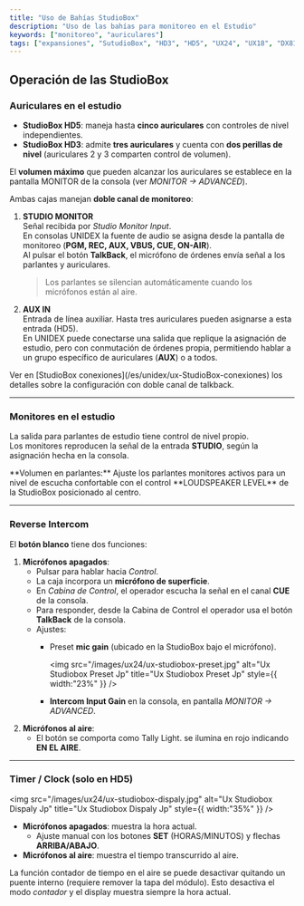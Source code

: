 ```yaml
---
title: "Uso de Bahías StudioBox"
description: "Uso de las bahías para monitoreo en el Estudio"
keywords: ["monitoreo", "auriculares"]
tags: ["expansiones", "SutudioBox", "HD3", "HD5", "UX24", "UX18", "DX816", "D612"]
---
```


## Operación de las StudioBox

### Auriculares en el estudio

- **StudioBox HD5**: maneja hasta **cinco auriculares** con controles de nivel independientes.
- **StudioBox HD3**: admite **tres auriculares** y cuenta con **dos perillas de nivel** (auriculares 2 y 3 comparten control de volumen).

<Icon icon="volume" iconType="solid" color="#ff8b00" size={20} /> El **volumen máximo** que pueden alcanzar los auriculares se establece en la pantalla MONITOR de la consola (ver _MONITOR → ADVANCED_).

Ambas cajas manejan **doble canal de monitoreo**:

1. **STUDIO MONITOR**\
   Señal recibida por _Studio Monitor Input_.\
   En consolas UNIDEX la fuente de audio se asigna desde la pantalla de monitoreo (**PGM, REC, AUX, VBUS, CUE, ON-AIR**).\
   Al pulsar el botón **TalkBack**, el micrófono de órdenes envía señal a los parlantes y auriculares.

   > Los parlantes se silencian automáticamente cuando los micrófonos están al aire.
2. **AUX IN**\
   Entrada de línea auxiliar. Hasta tres auriculares pueden asignarse a esta entrada (HD5).\
   En UNIDEX puede conectarse una salida que replique la asignación de estudio, pero con conmutación de órdenes propia, permitiendo hablar a un grupo específico de auriculares (**AUX**) o a todos.

<Note>
  Ver en [StudioBox conexiones](/es/unidex/ux-StudioBox-conexiones) los detalles sobre la configuración con doble canal de talkback.
</Note>

---

### Monitores en el estudio

La salida para parlantes de estudio tiene control de nivel propio.\
Los monitores reproducen la señal de la entrada **STUDIO**, según la asignación hecha en la consola.

<Note>
  **Volumen en parlantes:** Ajuste los parlantes monitores activos para un nivel de escucha confortable con el control **LOUDSPEAKER LEVEL** de la StudioBox posicionado al centro.
</Note>

---

### Reverse Intercom

El **botón blanco** tiene dos funciones:

1. **Micrófonos apagados**:
   - Pulsar para hablar hacia _Control_.
   - La caja incorpora un **micrófono de superficie**.
   - En _Cabina de Control_, el operador escucha la señal en el canal **CUE** de la consola.
   - Para responder, desde la Cabina de Control el operador usa el botón **TalkBack** de la consola.
   - Ajustes:
     - Preset **mic gain** (ubicado en la StudioBox bajo el micrófono).

       <img
         src="/images/ux24/ux-studiobox-preset.jpg"
         alt="Ux Studiobox Preset Jp"
         title="Ux Studiobox Preset Jp"
         style={{ width:"23%" }}
       />
     - **Intercom Input Gain** en la consola, en pantalla _MONITOR → ADVANCED_.
2. **Micrófonos al aire**:
   - El botón se comporta como Tally Light. se ilumina en rojo indicando **EN EL AIRE**.

---

### Timer / Clock (solo en HD5)

<img
  src="/images/ux24/ux-studiobox-dispaly.jpg"
  alt="Ux Studiobox Dispaly Jp"
  title="Ux Studiobox Dispaly Jp"
  style={{ width:"35%" }}
/>

- **Micrófonos apagados**: muestra la hora actual.
  - Ajuste manual con los botones **SET** (HORAS/MINUTOS) y flechas **ARRIBA/ABAJO**.
- **Micrófonos al aire**: muestra el tiempo transcurrido al aire.

La función contador de tiempo en el aire se puede desactivar quitando un puente interno (requiere remover la tapa del módulo). Esto desactiva el modo _contador_ y el display muestra siempre la hora actual.